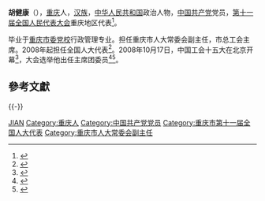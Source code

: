 '''胡健康'''（{{bd|1950年||}}），[[重庆|重庆]]人，[[汉族|汉族]]，[[中华人民共和国|中华人民共和国]]政治人物，[[中国共产党|中国共产党]]党员，[[第十一届全国人民代表大会|第十一届全国人民代表大会]]重庆地区代表<ref>{{cite web|author=新华网|title=第十一届全国人大代表|url=http://news.xinhuanet.com/ziliao/2008-03/03/content_7708230.htm?node=36628|publisher=新华网|accessdate=2014-01-07|archive-date=2014-01-10|archive-url=https://web.archive.org/web/20140110211415/http://news.xinhuanet.com/ziliao/2008-03/03/content_7708230.htm?node=36628|dead-url=no}}</ref>。

毕业于[[重庆市委党校|重庆市委党校]]行政管理专业。担任重庆市人大常委会副主任，市总工会主席。2008年起担任全国人大代表<ref>{{cite news|title=全国人大代表信息-胡健康|url=http://210.82.31.1:8084/delegate/viewDelegate.action?dbid=112097|accessdate=2013-04-05|newspaper=全国人大网|archive-url=https://web.archive.org/web/20120305103220/http://www.npc.gov.cn/delegate/viewDelegate.action?dbid=112097|archive-date=2012-03-05|dead-url=yes}}</ref>。2008年10月17日，中国工会十五大在北京开幕<ref>{{Cite book|title=中国工会章程简史 第2版|last=中华全国总工会组织部编|publisher=[[中国工人出版社|中国工人出版社]]|location=北京|year=2018.12|isbn=978-7-5008-7110-1|pages=125-126}}</ref>，大会选举他出任主席团委员<ref>{{Cite book|title=中国人物年鉴 2009|last=中国人物年鉴社|publisher=中国人物年鉴社|year=2009.12|pages=188}}</ref><ref>{{Cite book|title=中国工会十五大文件汇编|last=中国工会十五大文件组编|publisher=中国工人出版社|location=北京|year=2008.10|isbn=978-7-5008-4240-8|pages=144}}</ref>。

== 參考文獻 ==
{{Reflist}}

{{-}}
{{全国人大代表/11/渝}}
{{中华全国总工会第十四届执行委员会}}
{{中华全国总工会第十五届执行委员会}}

{{Authority control}}
{{DEFAULTSORT:Hu胡}}
[[Category:胡姓|JIAN]]
[[Category:重庆人|Category:重庆人]]
[[Category:中国共产党党员|Category:中国共产党党员]]
[[Category:重庆市第十一届全国人大代表|Category:重庆市第十一届全国人大代表]]
[[Category:重庆市人大常委会副主任|Category:重庆市人大常委会副主任]]
